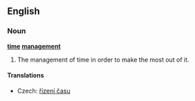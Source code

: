 ==English==
{{wikipedia}}

===Noun===
'''[[time]] [[management]]'''

# The management of time in order to make the most out of it.

====Translations====
{{trans-top|time management}}
*Czech: [[řízení času]] {{n}}
{{trans-mid}}
{{trans-bottom}}